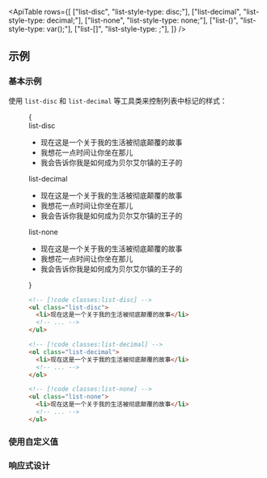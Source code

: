 

<ApiTable
  rows={[
    ["list-disc", "list-style-type: disc;"],
    ["list-decimal", "list-style-type: decimal;"],
    ["list-none", "list-style-type: none;"],
    ["list-(<custom-property>)", "list-style-type: var(<custom-property>);"],
    ["list-[<value>]", "list-style-type: <value>;"],
  ]}
/>

## 示例

### 基本示例

使用 `list-disc` 和 `list-decimal` 等工具类来控制列表中标记的样式：

<Figure>

<Example>
  {
    <div className="flex flex-col gap-8">
      <div>
        <span className="mb-3 font-mono text-xs font-medium text-gray-500 dark:text-gray-400">list-disc</span>
        <ul className="list-inside list-disc text-gray-900 dark:text-gray-200">
          <li>现在这是一个关于我的生活被彻底颠覆的故事</li>
          <li>我想花一点时间让你坐在那儿</li>
          <li>我会告诉你我是如何成为贝尔艾尔镇的王子的</li>
        </ul>
      </div>
      <div>
        <span className="mb-3 font-mono text-xs font-medium text-gray-500 dark:text-gray-400">list-decimal</span>
        <ul className="list-inside list-decimal text-gray-900 dark:text-gray-200">
          <li>现在这是一个关于我的生活被彻底颠覆的故事</li>
          <li>我想花一点时间让你坐在那儿</li>
          <li>我会告诉你我是如何成为贝尔艾尔镇的王子的</li>
        </ul>
      </div>
      <div>
        <span className="mb-3 font-mono text-xs font-medium text-gray-500 dark:text-gray-400">list-none</span>
        <ul className="list-inside list-none text-gray-900 dark:text-gray-200">
          <li>现在这是一个关于我的生活被彻底颠覆的故事</li>
          <li>我想花一点时间让你坐在那儿</li>
          <li>我会告诉你我是如何成为贝尔艾尔镇的王子的</li>
        </ul>
      </div>
    </div>
  }
</Example>

```html
<!-- [!code classes:list-disc] -->
<ul class="list-disc">
  <li>现在这是一个关于我的生活被彻底颠覆的故事</li>
  <!-- ... -->
</ul>

<!-- [!code classes:list-decimal] -->
<ol class="list-decimal">
  <li>现在这是一个关于我的生活被彻底颠覆的故事</li>
  <!-- ... -->
</ol>

<!-- [!code classes:list-none] -->
<ul class="list-none">
  <li>现在这是一个关于我的生活被彻底颠覆的故事</li>
  <!-- ... -->
</ul>
```

</Figure>

### 使用自定义值

<UsingACustomValue element="ol" utility="list" name="marker" value="upper-roman" variable="marker" />

### 响应式设计

<ResponsiveDesign element="ul" property="list-style-type" defaultClass="list-none" featuredClass="list-disc" />
